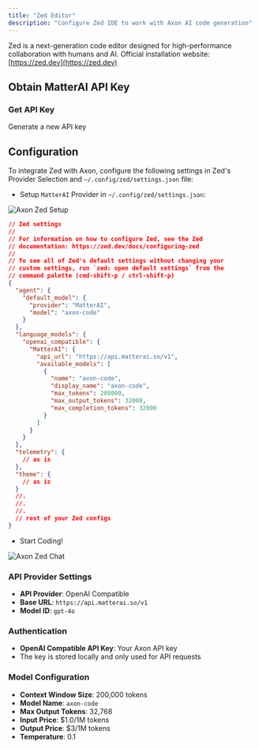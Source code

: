 ```yaml
---
title: "Zed Editor"
description: "Configure Zed IDE to work with Axon AI code generation"
---
```


Zed is a next-generation code editor designed for high-performance collaboration with humans and AI. Official installation website: [https://zed.dev](https://zed.dev)

## Obtain MatterAI API Key

### Get API Key

<CardGroup cols={2}>
  <Card title="Get API Key" icon="key" href="/axon-ai/api-keys">
    Generate a new API key
  </Card>
</CardGroup>

## Configuration

To integrate Zed with Axon, configure the following settings in Zed's Provider Selection and `~/.config/zed/settings.json` file:

- Setup `MatterAI` Provider in `~/.config/zed/settings.json`:

<Frame>
  <img
    className="block"
    src="/images/axon/zed-axon-setup.png"
    alt="Axon Zed Setup"
  />
</Frame>

```json ~/.config/zed/settings.json lines icon="json"
// Zed settings
//
// For information on how to configure Zed, see the Zed
// documentation: https://zed.dev/docs/configuring-zed
//
// To see all of Zed's default settings without changing your
// custom settings, run `zed: open default settings` from the
// command palette (cmd-shift-p / ctrl-shift-p)
{
  "agent": {
    "default_model": {
      "provider": "MatterAI",
      "model": "axon-code"
    }
  },
  "language_models": {
    "openai_compatible": {
      "MatterAI": {
        "api_url": "https://api.matterai.so/v1",
        "available_models": [
          {
            "name": "axon-code",
            "display_name": "axon-code",
            "max_tokens": 200000,
            "max_output_tokens": 32000,
            "max_completion_tokens": 32000
          }
        ]
      }
    }
  },
  "telemetry": {
    // as is
  },
  "theme": {
    // as is
  }
  //.
  //.
  //.
  // rest of your Zed configs
}
```

- Start Coding!

<Frame>
  <img
    className="block"
    src="/images/axon/zed-axon-chat.png"
    alt="Axon Zed Chat"
  />
</Frame>

### API Provider Settings

- **API Provider**: OpenAI Compatible
- **Base URL**: `https://api.matterai.so/v1`
- **Model ID**: `gpt-4o`

### Authentication

- **OpenAI Compatible API Key**: Your Axon API key
- The key is stored locally and only used for API requests

### Model Configuration

- **Context Window Size**: 200,000 tokens
- **Model Name**: `axon-code`
- **Max Output Tokens**: 32,768
- **Input Price**: $1.0/1M tokens
- **Output Price**: $3/1M tokens
- **Temperature**: 0.1
